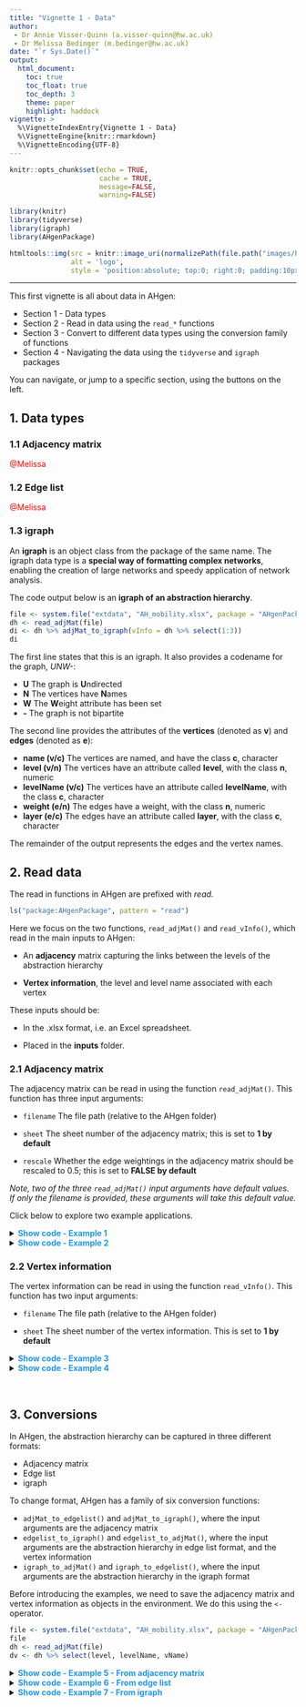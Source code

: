 ```yaml
---
title: "Vignette 1 - Data"
author: 
 - Dr Annie Visser-Quinn (a.visser-quinn@hw.ac.uk)
 - Dr Melissa Bedinger (m.bedinger@hw.ac.uk)
date: "`r Sys.Date()`"
output: 
  html_document:
    toc: true
    toc_float: true
    toc_depth: 3
    theme: paper
    highlight: haddock
vignette: >
  %\VignetteIndexEntry{Vignette 1 - Data}
  %\VignetteEngine{knitr::rmarkdown}
  %\VignetteEncoding{UTF-8}
---
```

```r

knitr::opts_chunk$set(echo = TRUE, 
                      cache = TRUE, 
                      message=FALSE, 
                      warning=FALSE)

library(knitr)
library(tidyverse)
library(igraph)
library(AHgenPackage)
```

```r
htmltools::img(src = knitr::image_uri(normalizePath(file.path("images/hex.png"))), 
               alt = 'logo', 
               style = 'position:absolute; top:0; right:0; padding:10px; max-width:20%')
```
---

This first vignette is all about data in AHgen:

- Section 1 - Data types
- Section 2 - Read in data using the `read_*` functions
- Section 3 - Convert to different data types using the conversion family of functions
- Section 4 - Navigating the data using the `tidyverse` and `igraph` packages

You can navigate, or jump to a specific section, using the buttons on the left.


## 1. Data types

### 1.1 Adjacency matrix
<span style="color: red;">@Melissa</span>

### 1.2 Edge list 
<span style="color: red;">@Melissa</span>

### 1.3 igraph

An **igraph** is an object class from the package of the same name. The igraph data type is a **special way of formatting complex networks**, enabling the creation of large networks and speedy application of network analysis. 

The code output below is an **igraph of an abstraction hierarchy**. 

```r
file <- system.file("extdata", "AH_mobility.xlsx", package = "AHgenPackage")
dh <- read_adjMat(file) 
di <- dh %>% adjMat_to_igraph(vInfo = dh %>% select(1:3))
di
```
The first line states that this is an igraph. It also provides a codename for the graph, *UNW-*:

- **U** The graph is **U**ndirected
- **N** The vertices have **N**ames
- **W** The **W**eight attribute has been set
- **-** The graph is not bipartite

The second line provides the attributes of the **vertices** (denoted as **v**) and **edges** (denoted as **e**):

- **name (v/c)** The vertices are named, and have the class **c**, character
- **level (v/n)** The vertices have an attribute called **level**, with the class **n**, numeric
- **levelName (v/c)** The vertices have an attribute called **levelName**, with the class **c**, character
- **weight (e/n)** The edges have a weight, with the class **n**, numeric
- **layer (e/c)** The edges have an attribute called **layer**, with the class **c**, character

The remainder of the output represents the edges and the vertex names. 


## 2. Read data
The read in functions in AHgen are prefixed with *read*.

```r
ls("package:AHgenPackage", pattern = "read")
```

Here we focus on the two functions, `read_adjMat()` and `read_vInfo()`, which read in the main inputs to AHgen:

- An **adjacency** matrix capturing the links between the levels of the abstraction hierarchy

- **Vertex information**, the level and level name associated with each vertex

These inputs should be:

- In the .xlsx format, i.e. an Excel spreadsheet.

- Placed in the **inputs** folder. 


### 2.1 Adjacency matrix

The adjacency matrix can be read in using the function `read_adjMat()`. This function has three input arguments:

- `filename` The file path (relative to the AHgen folder)

- `sheet` The sheet number of the adjacency matrix; this is set to **1 by default**

- `rescale` Whether the edge weightings in the adjacency matrix should be rescaled to 0.5; this is set to **FALSE by default**

*Note, two of the three `read_adjMat()` input arguments have default values. If only the filename is provided, these arguments will take this default value.*

Click below to explore two example applications.

<details><summary><span style = "color: #2196F3;">**Show code - Example 1**</span></summary>
The classic human factors example of cooking food in a microwave. The Excel file, *AH_microwave.xlsx* is provided in the *inputs* folder. An annotated exert of the adjacency matrix is shown below.

<span style="color: red;">Add image here.</span>

1. The column of vertex names must be named **vName**
2. Vertex names run left to right
3. And top to bottom
4. The **links** between vertices are **denoted by 1**. **Non-links** are denoted by **empty** cells. *Note, zeroes can also be used to indicate non-links*
5. The diagonal cannot be linked, **a vertex cannot link to itself**
6. This workbook has two sheets, the adjacency matrix, sheet 1, and the vertex information, sheet 2

Point 6 highlighted that there are two sheets, but we know from above that `read_adjMat()` reads in sheet 1 by default. Thus, these first two code chunks provide identical outputs. 

```r
file <- system.file("extdata", "AH_microwave.xlsx", package = "AHgenPackage")
file
read_adjMat(file)
read_adjMat(file, sheet = 1)
```

Notice that the empty cells from the Excel file are filled with zeroes by AHgen. This means these vertices are not linked, i.e. they have no weight. We might want to rescale the linked, or weighted edges, to 0.5. To do this, change the `rescale` argument to `TRUE`.

```r
read_adjMat(file, rescale = TRUE)
```
</details>


<details><summary><span style = "color: #2196F3;">**Show code - Example 2**</span></summary>

We now consider a second example abstraction hierarchy, *AH_mobility.xlsx*, which is also available in the *inputs* folder.

<span style="color: red;">Add image here.</span>

1. As before, the column of vertex names is called **vName**
2. And the vertex names run left to right
3. And top to bottom
4. The **links** between vertices are again **denoted by 1**. This time, **non-links** are denoted by **0** cells
5. These is only one sheet in this workbook
6. But there are two extra columns of vertex information, **level** and **levelName**. If these columns had different names they would be read in as vertices!

With only one sheet, the first sheet is the adjacency matrix, and if we don't want to rescale the data, then only one input argument is required `"inputs/AH_mobility.xlsx"`.

```r
#### read_adjMat("inputs/AH_mobility.xlsx")
```

The code chunk below shows what happens if there is a mismatch in column names. Check out the file *AH_mobility_error.xlsx* to see if you can spot the problem.

```r
#### read_adjMat("inputs/AH_mobility_error.xlsx")
```
</details>


### 2.2 Vertex information
The vertex information can be read in using the function `read_vInfo()`. This function has two input arguments:

- `filename` The file path (relative to the AHgen folder)

- `sheet` The sheet number of the vertex information. This is set to **1 by default**

<details><summary><span style = "color: #2196F3;">**Show code - Example 3**</span></summary>

For the microwave AH, the vertex information is in the second sheet. Each row describes a single vertex in terms of level, level name and vertex name. To avoid errors, these columns must be named **level**, **levelName** and **vName**. 

<span style="color: red;">Add image here.</span>

```r
read_vInfo(file, sheet = 2)
```
</details>

<details><summary><span style = "color: #2196F3;">**Show code - Example 4**</span></summary>

We saw in **Example 2** that the vertex information was embedded in the adjacency matrix. This can be extracted using the `tidyverse` `select` function.

```r
#### read_adjMat("inputs/AH_mobility.xlsx") %>% select(level, levelName, vName)
```
</details>

<br>

## 3. Conversions
In AHgen, the abstraction hierarchy can be captured in three different formats:

- Adjacency matrix
- Edge list
- igraph

To change format, AHgen has a family of six conversion functions:

- `adjMat_to_edgelist()` and `adjMat_to_igraph()`, where the input arguments are the adjacency matrix
- `edgelist_to_igraph()` and `edgelist_to_adjMat()`, where the input arguments are the abstraction hierarchy in edge list format, and the vertex information
- `igraph_to_adjMat()` and `igraph_to_edgelist()`, where the input arguments are the abstraction hierarchy in the igraph format

Before introducing the examples, we need to save the adjacency matrix and vertex information as objects in the environment. We do this using the `<-` operator.

```r
file <- system.file("extdata", "AH_mobility.xlsx", package = "AHgenPackage")
file
dh <- read_adjMat(file) 
dv <- dh %>% select(level, levelName, vName)
```

<details><summary><span style = "color: #2196F3;">**Show code - Example 5 - From adjacency matrix**</span></summary>
```r
de <- dh %>% adjMat_to_edgelist(vInfo = dv); de
di <- dh %>% adjMat_to_igraph(vInfo = dv); di
```
</details>

<details><summary><span style = "color: #2196F3;">**Show code - Example 6 - From edge list**</span></summary>
Note that, when converting from an edge list, we need to specify the vertex information. 

```r
de %>% edgelist_to_igraph(vInfo = dv)
de %>% edgelist_to_adjMat(vInfo = dv)
```
</details>

<details><summary><span style = "color: #2196F3;">**Show code - Example 7 - From igraph**</span></summary>
```r
di %>% igraph_to_adjMat
di %>% igraph_to_edgelist
```

<br>

<span style="color: red;">Paused here</span>

## 4. Navigating the data

Now let's consider how to navigate and explore these three data types.

- The **adjacency matrix** and **edge list** are in a **tibble** format, an easy to read tabular form. They can be navigated like any data.frame or tibble in R using functions such as `select()` and `filter()`
- The **igraph** is a special way of formatting complex networks. The package of the same name introduces a number of functions to interrogate the network

Click below for examples for each data type. 

<details><summary><span style = "color: #2196F3;">**Show code - Example 8 - Adjacency matrix**</span></summary>
```r
# Select vertices by name
dh %>% select(`Provide efficient and accessible mobility`)

# Select vertices which match a pattern
dh %>% select(vName, contains("safe"))

# Filter to a specific vertex
dh %>% filter(vName == "Compliant user behaviour")

# Filter to vertices matching a pattern
dh %>% filter(str_detect(vName, "capab|Capab"))
```
</details>

<details><summary><span style = "color: #2196F3;">**Show code - Example 9 - Edge list**</span></summary>

```r
# Filter for edges in a specific layer
de %>% filter(layer == "l1FP_l2VPM")

# Filter for edges linking vertices containing road
de %>% filter_all(any_vars(str_detect(str_to_lower(.), "road")))

# Filter for edges linking from the vertex "Vehicle capacity"
de %>% filter(from == "Vehicle capacity")
```
</details>

<details><summary><span style = "color: #2196F3;">**Show code - Example 10 - igraph**</span></summary>
```r
# Extract vertices
V(di)

# Extract edges
E(di)

# Extract vertex attribute name
V(di)$name

# Extract vertex attribute level
V(di)$level

# Extract vertex attribute levelName
V(di)$levelName

# Extract edge attribute weight
E(di)$weight

# Extract edge attribute layer
E(di)$layer
```
</details>
